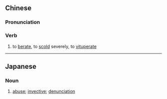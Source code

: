 {{also|痛骂}}
==Chinese==
{{zh-forms|s=痛骂}}

===Pronunciation===
{{zh-pron
|m=tòngmà
|cat=v
}}

===Verb===
{{zh-verb}}

# to [[berate]], to [[scold]] severely, to [[vituperate]]

----

==Japanese==
{{ja-kanjitab|つう|ば|yomi=on}}

===Noun===
{{ja-noun|つうば}}

# [[abuse]]; [[invective]]; [[denunciation]]